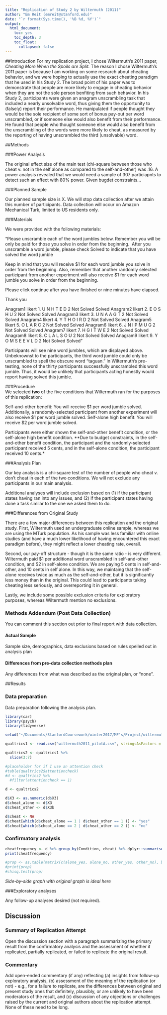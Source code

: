 ```yaml
---
title: "Replication of Study 2 by Wiltermuth (2011)"
author: "Em Reit (emreit@stanford.edu)"
date: "`r format(Sys.time(), '%B %d, %Y')`"
output:
  html_document:
    toc: yes
    toc_depth: 3
    toc_float:
      collapsed: false
---
```



##Introduction
For my replication project, I chose Wiltermuth's 2011 paper, *Cheating More When the Spoils are Split.* The reason I chose Wiltermuth's 2011 paper is because I am working on some research about cheating behavior, and we were hoping to actually use the exact cheating paradigm that he used in his Study 2. The broad point of his paper was to demonstrate that people are more likely to engage in cheating behavior when they are not the sole person benfiting from such behavior. In his Study 2, participants were given an anagram unscrambling task that included a nearly unsolvable word, thus giving them the opportunity to (falsely) report their performance. He manipulated if people thought they would be the sole recipient of some sort of bonus pay-out per word unscrambled, or if someone else would also benefit from their performance. He found that people who thought someone else would also benefit from the unscrambling of the words were more likely to cheat, as measured by the reporting of having unscrambled the third (unsolvable) word.



##Methods

###Power Analysis

The original effect size of the main test (chi-square between those who cheat v. not in the self alone as compared to the self-and-other) was .16. A power analysis revealed that we would need a sample of 307 particiapnts to detect such an effect with 80% power. Given bugdet constraints... 

###Planned Sample

Our planned sample size is X. We will stop data collection after we attain this number of participants. Data collection will occur on Amazon Mechanical Turk, limited to US residents only. 

###Materials

We were provided with the following materials: 

"Please unscramble each of the word jumbles below. Remember you will be only be paid for those you solve in order from the beginning.&nbsp; After you unscramble a word jumble, please check Solved to indicate that you have solved the word jumble

Keep in mind that you will receive $1 for each word jumble you solve in order from the beginning.  Also, remember that another randomly selected participant from another experiment will also receive $1 for each word jumble you solve in order from the beginning.

Please click continue after you have finished or nine minutes have elapsed.

Thank you

Anagram1	likert	1. U N H T E D	2	Not Solved	Solved
Anagram2	likert	2. E O S H U	2	Not Solved	Solved
Anagram3	likert	3. U N A A G T	2	Not Solved	Solved
Anagram4	likert	4. Y T H O I R D	2	Not Solved	Solved
Anagram5	likert	5. O L A R C	2	Not Solved	Solved
Anagram6	likert	6. J N I P M U G	2	Not Solved	Solved
Anagram7	likert	7. H G I T W E	2	Not Solved	Solved
Anagram8	likert	8. C L A L S O U	2	Not Solved	Solved
Anagram9	likert	9. Y O M S E E V L D	2	Not Solved	Solved"


Participants will see nine word jumbles, which are displayed above. Unbeknownst to the participants, the third word jumble could only be unscrambled to spell the obscure word "taguan." In Wiltermuth's pre-testing, none of the thirty participants successfully unscrambled this word jumble. Thus, it would be unlikely that participants acting honestly would report having solved this jumble.


###Procedure	
We selected **two** of the five conditions that Wiltermuth ran for the purposes of this replication:

Self-and-other benefit: You will receive $1 per word jumble solved. Additionally, a randomly-selected participant from another experiment will also receive $1 per word jumble solved.
Self-alone high benefit: You will receive $2 per word jumble solved.

Participants were either shown the self-and-other benefit condition, or the self-alone high benefit condition. **Due to budget constraints, in the self-and-other benefit condition, the participant and the randomly-selected participant received 5 cents, and in the self-alone condition, the participant received 10 cents.*

###Analysis Plan

Our key analysis is a chi-square test of the number of people who cheat v. don't cheat in each of the two conditions. We will not exclude any participants in our main analysis. 

Additional analyses will include exclusion based on (1) if the participant states having ran into any issues, and (2) if the participant states having done a task similar to the one we asked them to do.

###Differences from Original Study

There are a few major differences between this replication and the original study. First, Wiltermuth used an undergraduate online sample, whereas we are using the MTurk population. As his sample was less familiar with online studies (and have a much lower likelihood of having encountered this exact paradigm before), they might reflect a lower cheating rate, overall.

Second, our pay-off structure - though it is the same ratio - is very different. Wiltermuth paid $1 per additional word unscrambled in self-and-other condition, and $2 in self-alone condition. We are paying 5 cents in self-and-other, and 10 cents in self alone. In this way, we maintaing that the self-alone receives twice as much as the self-and-other, but it is significantly less money than in the original. This could lead to participants taking cheating less seriously, and overreporting it in general. 

Lastly, we include some possible exclusion criteria for exploratory purposes, whereas Wiltermuth mention no exclusions. 

### Methods Addendum (Post Data Collection)

You can comment this section out prior to final report with data collection.

#### Actual Sample
  Sample size, demographics, data exclusions based on rules spelled out in analysis plan

#### Differences from pre-data collection methods plan
  Any differences from what was described as the original plan, or “none”.


##Results


### Data preparation

Data preparation following the analysis plan.
	
```r
library(car)
library(psych)
library(tidyverse)
```


```r
setwd("~/Documents/StanfordCoursework/winter2017/MF's/Project/wiltermuth2011/Pilot A")

qualtrics1 <- read.csv("wiltermuth2011_pilotA.csv", stringsAsFactors = FALSE)

qualtrics2 <- qualtrics1 %>%
  slice(3:7)

#placeholder for if I use an attention check
#table(qualtrics2$attentioncheck)
#d <- qualtrics2 %>%
  #filter(attentioncheck == 1)
```


```r
d <- qualtrics2

d$X3 <- as.numeric(d$X3)
d$cheat_alone <- d$X3
d$cheat_other <- d$X3b

d$cheat <- NA
d$cheat[which(d$cheat_alone == 1 | d$cheat_other == 1 )] <- "yes"
d$cheat[which(d$cheat_alone == 2 | d$cheat_other == 2 )] <- "no"
```


### Confirmatory analysis

```r
cheatfrequency <- d %>% group_by(Condition, cheat) %>% dplyr::summarise(freq=n())
print(cheatfrequency)

#prop <- as.table(matrix(c(alone_yes, alone_no, other_yes, other_no), byrow=T,ncol=2))
#print(prop)
#chisq.test(prop)
```
*Side-by-side graph with original graph is ideal here*

###Exploratory analyses

Any follow-up analyses desired (not required).  

## Discussion

### Summary of Replication Attempt

Open the discussion section with a paragraph summarizing the primary result from the confirmatory analysis and the assessment of whether it replicated, partially replicated, or failed to replicate the original result.  

### Commentary

Add open-ended commentary (if any) reflecting (a) insights from follow-up exploratory analysis, (b) assessment of the meaning of the replication (or not) - e.g., for a failure to replicate, are the differences between original and present study ones that definitely, plausibly, or are unlikely to have been moderators of the result, and (c) discussion of any objections or challenges raised by the current and original authors about the replication attempt.  None of these need to be long.
